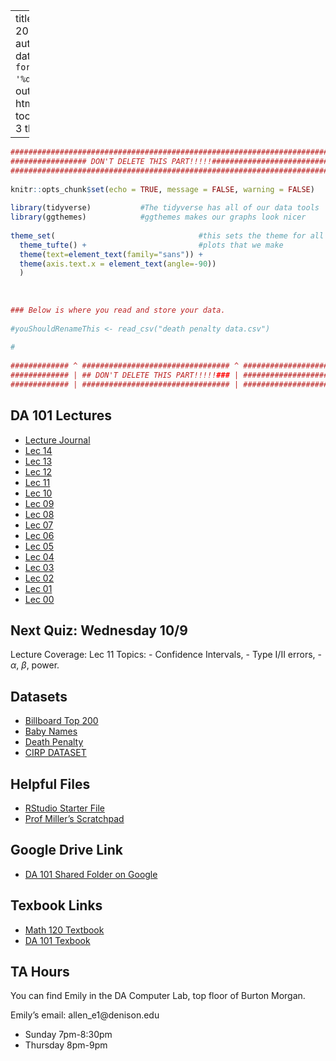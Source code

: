 
---
title: "DA 101 Fall 2019 Homepage"
author: Ali Miller
date: "Updated: `r format(Sys.time(), '%d %B, %Y')`"
output: 
  html_document:
    toc: true
    toc_depth: 3
    theme: yeti
    
      
  
---

```r
###########################################################################
################# DON'T DELETE THIS PART!!!!!##############################
###########################################################################
                                                                          #
knitr::opts_chunk$set(echo = TRUE, message = FALSE, warning = FALSE)      #
                                                                          #
library(tidyverse)           #The tidyverse has all of our data tools     #
library(ggthemes)            #ggthemes makes our graphs look nicer        #
                                                                          # 
theme_set(                                #this sets the theme for all    #
  theme_tufte() +                         #plots that we make             #
  theme(text=element_text(family="sans")) + 
  theme(axis.text.x = element_text(angle=-90))                            #
  )                                                                       #
                                                                          #
                                                                          #
                                                                          #
### Below is where you read and store your data.                          #
                                                                          #
#youShouldRenameThis <- read_csv("death penalty data.csv")
                                                                          #
#
                                                                          #
############# ^ ################################# ^ #######################
############# | ## DON'T DELETE THIS PART!!!!!### | #######################
############# | ################################# | #######################
```



## DA 101 Lectures

- [Lecture Journal](https://millera2.github.io/DA-101/DA-101-Lecture-Journal.html)
- [Lec 14](https://millera2.github.io/DA-101/DA-101-Lec-14.html)
- [Lec 13](https://millera2.github.io/DA-101/DA-101-Lec-13.html)
- [Lec 12](https://millera2.github.io/DA-101/DA-101-Lec-12.html)
- [Lec 11](https://millera2.github.io/DA-101/DA-101-Lec-11.html)
- [Lec 10](https://millera2.github.io/DA-101/DA-101-Lec-10.html)
- [Lec 09](https://millera2.github.io/DA-101/DA-101-Lec-09.html)
- [Lec 08](https://millera2.github.io/DA-101/DA-101-Lec-08.html)
- [Lec 07](https://millera2.github.io/DA-101/DA-101-Lec-07.html)
- [Lec 06](https://millera2.github.io/DA-101/DA-101-Lec-06.html)
- [Lec 05](https://millera2.github.io/DA-101/DA-101-Lec-05.html)
- [Lec 04](https://millera2.github.io/DA-101/DA-101-Lec-04.html)
- [Lec 03](https://millera2.github.io/DA-101/DA-101-Lec-03.html)
- [Lec 02](https://millera2.github.io/DA-101/DA-101-Lec-02.html)
- [Lec 01](https://millera2.github.io/DA-101/DA-101-Lec-01.html)
- [Lec 00](https://millera2.github.io/DA-101/DA-101-Lec-00.html)


## Next Quiz:  Wednesday 10/9

Lecture Coverage:  Lec 11
Topics: 
- Confidence Intervals, 
- Type I/II errors, 
- $\alpha$, $\beta$, power.

## Datasets

- [Billboard Top 200](https://millera2.github.io/Data/billboard.csv)
- [Baby Names](https://drive.google.com/file/d/1W5baem_xOJ9SVlaD_QHnXNdfA9dtBXaS/view?usp=sharing)
- [Death Penalty](https://millera2.github.io/Data/death-penalty-data.csv)
- [CIRP DATASET](https://drive.google.com/file/d/1-FxOfb3-Hm8DPKSpkqlHGZ91154xMW4s/view?usp=sharing)

## Helpful Files

- [RStudio Starter File](https://drive.google.com/file/d/11BeqynZbBAKSgezmbSkNVZTcK_05EuEY/view?usp=sharing)
- [Prof Miller's Scratchpad](https://docs.google.com/document/d/1oSEe98j0aBPkbYyuubEn5ON4mjph3uOzIbeskYLC0y0/edit?usp=sharing)

## Google Drive Link


- [DA 101 Shared Folder on Google](https://drive.google.com/drive/folders/1-gITNFSEY_cUjLh1VShKmUkAr4XCf3Zx?usp=sharing)

## Texbook Links

- [Math 120 Textbook](https://www.openintro.org/stat/textbook.php?stat_book=os)
- [DA 101 Texbook](https://r4ds.had.co.nz)

## TA Hours

You can find Emily in the DA Computer Lab, top floor of Burton Morgan.  


Emily's email: allen_e1@denison.edu

- Sunday 7pm-8:30pm
- Thursday 8pm-9pm


